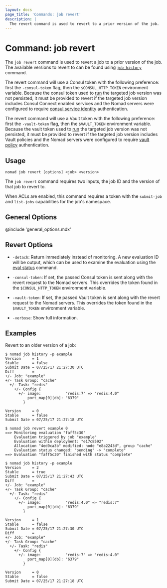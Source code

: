 ```yaml
---
layout: docs
page_title: 'Commands: job revert'
description: |
  The revert command is used to revert to a prior version of the job.
---
```


# Command: job revert

The `job revert` command is used to revert a job to a prior version of the
job. The available versions to revert to can be found using [`job history`]
command.

The revert command will use a Consul token with the following preference:
first the `-consul-token` flag, then the `$CONSUL_HTTP_TOKEN` environment variable.
Because the consul token used to [run] the targeted job version was not
persisted, it must be provided to revert if the targeted job version includes
Consul Connect enabled services and the Nomad servers were configured to require
[consul service identity] authentication.

The revert command will use a Vault token with the following preference:
first the `-vault-token` flag, then the `$VAULT_TOKEN` environment variable.
Because the vault token used to [run] the targeted job version was not
persisted, it must be provided to revert if the targeted job version includes
Vault policies and the Nomad servers were configured to require [vault policy]
authentication.

## Usage

```plaintext
nomad job revert [options] <job> <version>
```

The `job revert` command requires two inputs, the job ID and the version of that
job to revert to.

When ACLs are enabled, this command requires a token with the `submit-job`
and `list-jobs` capabilities for the job's namespace.

## General Options

@include 'general_options.mdx'

## Revert Options

- `-detach`: Return immediately instead of monitoring. A new evaluation ID
  will be output, which can be used to examine the evaluation using the
  [eval status] command.

- `-consul-token`: If set, the passed Consul token is sent along with the revert
  request to the Nomad servers. This overrides the token found in the
  `$CONSUL_HTTP_TOKEN` environment variable.

- `-vault-token`: If set, the passed Vault token is sent along with the revert
  request to the Nomad servers. This overrides the token found in the
  `$VAULT_TOKEN` environment variable.

- `-verbose`: Show full information.

## Examples

Revert to an older version of a job:

```shell-session
$ nomad job history -p example
Version     = 1
Stable      = false
Submit Date = 07/25/17 21:27:30 UTC
Diff        =
+/- Job: "example"
+/- Task Group: "cache"
  +/- Task: "redis"
    +/- Config {
      +/- image:           "redis:7" => "redis:4.0"
          port_map[0][db]: "6379"
        }

Version     = 0
Stable      = false
Submit Date = 07/25/17 21:27:18 UTC

$ nomad job revert example 0
==> Monitoring evaluation "faff5c30"
    Evaluation triggered by job "example"
    Evaluation within deployment: "e17c8592"
    Allocation "4ed0ca3b" modified: node "e8a2243d", group "cache"
    Evaluation status changed: "pending" -> "complete"
==> Evaluation "faff5c30" finished with status "complete"

$ nomad job history -p example
Version     = 2
Stable      = true
Submit Date = 07/25/17 21:27:43 UTC
Diff        =
+/- Job: "example"
+/- Task Group: "cache"
  +/- Task: "redis"
    +/- Config {
      +/- image:           "redis:4.0" => "redis:7"
          port_map[0][db]: "6379"
        }

Version     = 1
Stable      = false
Submit Date = 07/25/17 21:27:30 UTC
Diff        =
+/- Job: "example"
+/- Task Group: "cache"
  +/- Task: "redis"
    +/- Config {
      +/- image:           "redis:7" => "redis:4.0"
          port_map[0][db]: "6379"
        }

Version     = 0
Stable      = false
Submit Date = 07/25/17 21:27:18 UTC
```

[`job history`]: /docs/commands/job/history
[eval status]: /docs/commands/eval/status
[consul service identity]: /docs/configuration/consul#allow_unauthenticated
[vault policy]: /docs/configuration/vault#allow_unauthenticated
[run]: /docs/commands/job/run
